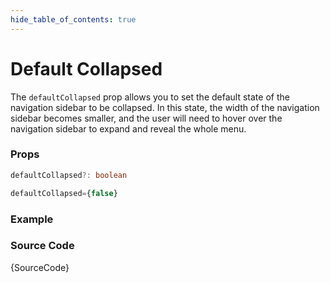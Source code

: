 ```yaml
---
hide_table_of_contents: true
---
```



# Default Collapsed

The `defaultCollapsed` prop allows you to set the default state of the navigation sidebar to be collapsed. In this state, the width of the navigation sidebar becomes smaller, and the user will need to hover over the navigation sidebar to expand and reveal the whole menu.

### Props

```ts noCopy=true
defaultCollapsed?: boolean
```

```ts noCopy={true} title='Default Value'
defaultCollapsed={false}
```

### Example

<IframeWindow url='http://localhost:3000/en/menu-examples/vertical-menu/vertical-nav/default-collapsed' />

### Source Code

<TsToJsCodeSnippet>{SourceCode}</TsToJsCodeSnippet>
